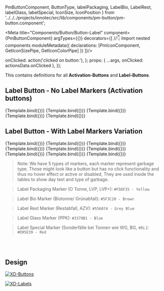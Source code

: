   PmButtonComponent,
  ButtonType,
  labelPackaging,
  LabelBio,
  LabelRest,
  labelGlass,
  labelSpecial,
  IconSize,
  IconPosition
} from '../../../projects/innotec/src/lib/components/pm-button/pm-button.component';

<Meta title="Components/Button/Button-Label" component={PmButtonComponent} argTypes={{}} decorators={[
  //👇 Import nested components
   moduleMetadata({
    declarations: [PmIconComponent, GetIconSizePipe, GetIconColorPipe]
  })
]}/>

<Description of={PmIconComponent} />
<Description markdown={`# Buttons`}/>

  onClicked: action('clicked on button:'),
};
  props: {
    ...args,
    onClicked: actionsData.onClicked
  },
});

This contains definitions for all **Activation-Buttons** and **Label-Buttons**.

## Label Button - No Label Markers (Activation buttons)

<Canvas withToolbar isColumn>
  <Story name="Label" args={{
      ...ButtonData,
      label: 'Di',
      type: ButtonType.LABEL
    }}>
    {Template.bind({})}
  </Story>
  <Story name="Label Active" args={{
      ...ButtonData,
      label: 'Di',
      type: ButtonType.LABEL,
      active: true
    }}>
    {Template.bind({})}
  </Story>
  <Story name="Label Disabled" args={{
      ...ButtonData,
      label: 'Di',
      type: ButtonType.LABEL,
      disabled: true
    }}>
    {Template.bind({})}
  </Story>
  <Story name="Label with Icon Inactive" args={{
      ...ButtonData,
      label: '',
      type: ButtonType.LABEL,
      iconPosition: IconPosition.RIGHT,
      icon: Icon.EDIT_ACTION,
      iconRotation: 0,
    }}>
    {Template.bind({})}
  </Story>
  <Story name="Label with Icon Active" args={{
      ...ButtonData,
      label: '',
      type: ButtonType.LABEL,
      iconPosition: IconPosition.RIGHT,
      icon: Icon.EDIT_ACTION,
      iconRotation: 0,
      active: true
    }}>
    {Template.bind({})}
  </Story>
</Canvas>

## Label Button - With Label Markers Variation

<Canvas withToolbar isColumn>
  <Story name="Label Packaging Marker" args={{
      ...ButtonData,
      label: 'Di',
      type: ButtonType.LABEL,
      labelPackaging: true
    }}>
    {Template.bind({})}
  </Story>
  <Story name="Label Bio Marker" args={{
      ...ButtonData,
      label: 'Di',
      type: ButtonType.LABEL,
      labelBio: true
    }}>
    {Template.bind({})}
  </Story>
  <Story name="Label Rest Marker" args={{
      ...ButtonData,
      label: 'Di',
      type: ButtonType.LABEL,
      labelRest: true
    }}>
    {Template.bind({})}
  </Story>
  <Story name="Label Glass Marker" args={{
      ...ButtonData,
      label: 'Di',
      type: ButtonType.LABEL,
      labelGlass: true
    }}>
    {Template.bind({})}
  </Story>
  <Story name="Label Special Marker" args={{
      ...ButtonData,
      label: 'Di',
      type: ButtonType.LABEL,
      labelSpecial: true
    }}>
    {Template.bind({})}
  </Story>
  <Story name="Label Packaging & Bio Marker" args={{
      ...ButtonData,
      label: 'Di',
      type: ButtonType.LABEL,
      labelPackaging: true,
      labelBio: true
    }}>
    {Template.bind({})}
  </Story>
  <Story name="Label Packaging & Rest Marker" args={{
      ...ButtonData,
      label: 'Di',
      type: ButtonType.LABEL,
      labelPackaging: true,
      labelRest: true
    }}>
    {Template.bind({})}
  </Story>
  <Story name="Label Packaging & Glass Marker" args={{
      ...ButtonData,
      label: 'Di',
      type: ButtonType.LABEL,
      labelPackaging: true,
      labelGlass: true
    }}>
    {Template.bind({})}
  </Story>
  <Story name="Label Packaging & Special Marker" args={{
      ...ButtonData,
      label: 'Di',
      type: ButtonType.LABEL,
      labelPackaging: true,
      labelSpecial: true
    }}>
    {Template.bind({})}
  </Story>
</Canvas>

> Note: We have 5 types of markers, each marker represent garbage type. Those might look like a button but has no click functionality and thus no hover effect or active or disabled, They are used inside the tables to show day text and type of garbage.

> Label Packaging Marker (O Tonne, LVP, LVP+): ``#F5DF35 - Yellow`` 

> Label Bio Marker (Biotonne/ Grünabfall): ``#5F3C20 - Brown`` 

> Label Rest Marker (Restabfall, AZV): ``#556074 - Grey Blue``

> Label Glass Marker (PPK): ``#3379B1 - Blue``

> Label Special Marker (Sonderfälle bei Tonnen wie WG, BG, etc.): ``#D95E39 - Red`` 

<br/><br/>

## Design

[![XD-Buttons](https://img.shields.io/badge/-Buttons-%235c5c5c?logo=adobexd&labelColor=450034)](https://xd.adobe.com/view/aec6f38b-76a2-4b58-b371-63fac4c7e2fe-fb95/screen/080cca3a-1be5-4721-9ae4-5cd1d7281843/specs/)

[![XD-Labels](https://img.shields.io/badge/-Labels-%235c5c5c?logo=adobexd&labelColor=450034)](https://xd.adobe.com/view/aec6f38b-76a2-4b58-b371-63fac4c7e2fe-fb95/screen/793c0a5d-7a9a-4f81-b9ce-0db16dd271f4/specs/)